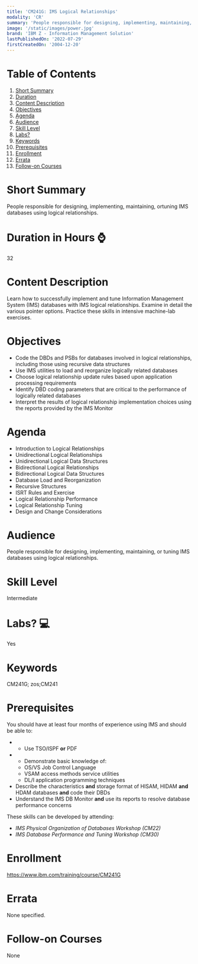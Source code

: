```yaml
---
title: 'CM241G: IMS Logical Relationships'
modality: 'CR'
summary: 'People responsible for designing, implementing, maintaining, ortuning IMS databases using logical relationships. '
image: '/static/images/power.jpg'
brand: 'IBM Z - Information Management Solution'
lastPublishedOn: '2022-07-29'
firstCreatedOn: '2004-12-20'
---
```

# Table of Contents
1.  [Short Summary](#short-summary)
2.  [Duration](#duration-in-hours-)
3.  [Content Description](#content-description)
4.  [Objectives](#objectives)
5.  [Agenda](#agenda)
6.  [Audience](#audience)
7.  [Skill Level](#skill-level)
8.  [Labs?](#labs-)
9.  [Keywords](#keywords)
10. [Prerequisites](#prerequisites)
11. [Enrollment](#enrollment)
12. [Errata](#errata)
13. [Follow-on Courses](#follow-on-courses)

# Short Summary
People responsible for designing, implementing, maintaining, ortuning IMS databases using logical relationships. 

# Duration in Hours ⌚
32

# Content Description
Learn how to successfully implement and tune Information Management System (IMS) databases with IMS logical relationships. Examine in detail the various pointer options. Practice these skills in intensive machine-lab exercises.



# Objectives
* Code the DBDs and PSBs for databases involved in logical relationships, including those using recursive data structures
* Use IMS utilities to load and reorganize logically related databases
* Choose logical relationship update rules based upon application processing requirements
* Identify DBD coding parameters that are critical to the performance of logically related databases
* Interpret the results of logical relationship implementation choices using the reports provided by the IMS Monitor


# Agenda
* Introduction to Logical Relationships
* Unidirectional Logical Relationships
* Unidirectional Logical Data Structures
* Bidirectional Logical Relationships
* Bidirectional Logical Data Structures
* Database Load and Reorganization
* Recursive Structures
* ISRT Rules and Exercise
* Logical Relationship Performance
* Logical Relationship Tuning
* Design and Change Considerations


# Audience
People responsible for designing, implementing, maintaining, or tuning IMS databases using logical relationships.



# Skill Level
Intermediate        

# Labs? 💻
Yes

# Keywords
CM241G; zos;CM241

# Prerequisites
You should have at least four months of experience using IMS and should be able to:


* *  Use TSO/ISPF **or** PDF
* *  Demonstrate basic knowledge of:
	+ OS/VS Job Control Language
	+ VSAM access methods service utilities
	+ DL/I application programming techniques
* Describe the characteristics **and** storage format of HISAM, HIDAM **and** HDAM databases **and** code their DBDs
* Understand the IMS DB Monitor **and** use its reports to resolve database performance concerns


These skills can be developed by attending:


* *IMS Physical Organization of Databases Workshop (CM22)*
* *IMS Database Performance and Tuning Workshop (CM30)*


# Enrollment
https://www.ibm.com/training/course/CM241G

# Errata
None specified.

# Follow-on Courses
None

